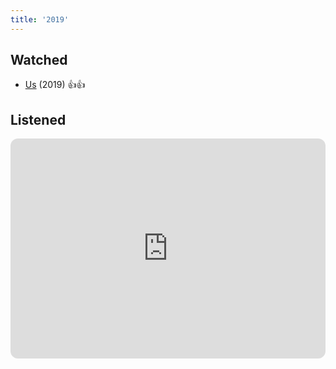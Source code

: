 ```yaml
---
title: '2019'
---
```


## Watched

- [Us](https://www.imdb.com/title/tt6857112/) (2019) 👍👍

## Listened

<iframe
  style="border-radius:12px"
  src="https://open.spotify.com/embed/playlist/3VmGD0PdaMeOvXXcG9Y2qY?utm_source=generator&theme=0"
  width="100%"
  height="352"
  frameBorder="0"
  allowfullscreen=""
  allow="autoplay; clipboard-write; encrypted-media; fullscreen; picture-in-picture"
  loading="lazy"
></iframe>
